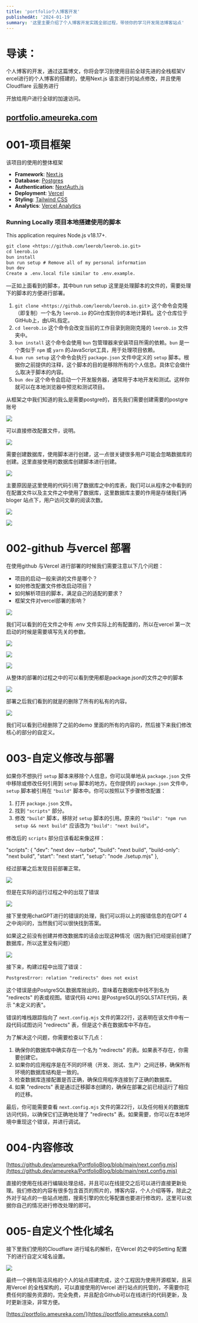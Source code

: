 ```yaml
---
title: 'portfolio个人博客开发'
publishedAt: '2024-01-19'
summary: '这里主要介绍了个人博客开发实践全部过程，带领你的学习开发简洁博客站点'
---
```


# 导读：

个人博客的开发，通过这篇博文，你将会学习到使用目前全球先进的全栈框架V ercel进行的个人博客的搭建的，使用Next.js 语言进行的站点修改，并且使用Cloudflare 云服务进行

开放给用户进行全球的加速访问。

## [portfolio.ameureka.com](https://portfolio.ameureka.com/)

# **001-项目框架**

该项目的使用的整体框架

* **Framework**: [Next.js](https://nextjs.org/)
* **Database**: [Postgres](https://vercel.com/postgres)
* **Authentication**: [NextAuth.js](https://next-auth.js.org/)
* **Deployment**: [Vercel](https://vercel.com/)
* **Styling**: [Tailwind CSS](https://tailwindcss.com/)
* **Analytics**: [Vercel Analytics](https://vercel.com/analytics)

### Running Locally 项目本地搭建使用的脚本

This application requires Node.js v18.17+.

```txt
git clone <https://github.com/leerob/leerob.io.git>
cd leerob.io
bun install
bun run setup # Remove all of my personal information
bun dev
Create a .env.local file similar to .env.example.
```

—正如上面看到的脚本，其中bun run setup 这里是处理脚本的文件的，需要处理下的脚本的方便进行部署。

1. `git clone <https://github.com/leerob/leerob.io.git`> 这个命令会克隆（即复制）一个名为 `leerob.io` 的Git仓库到你的本地计算机。这个仓库位于GitHub上，由URL指定。
2. `cd leerob.io` 这个命令会改变当前的工作目录到刚刚克隆的 `leerob.io` 文件夹中。
3. `bun install` 这个命令会使用 `bun` 包管理器来安装项目所需的依赖。`bun` 是一个类似于 `npm` 或 `yarn` 的JavaScript工具，用于处理项目依赖。
4. `bun run setup` 这个命令会执行 `package.json` 文件中定义的 `setup` 脚本。根据你之前提供的注释，这个脚本的目的是移除所有的个人信息。具体它会做什么取决于脚本的内容。
5. `bun dev` 这个命令会启动一个开发服务器，通常用于本地开发和测试。这样你就可以在本地浏览器中预览和测试项目。

从框架之中我们知道的我么是需要postgre的，首先我们需要创建需要的postgre 账号

![](https://picdata.ameureka.com/makeportfilio%2FUntitled.png)

可以直接修改配置文件，说明。

![](https://picdata.ameureka.com/makeportfilio%2FUntitled%201.png)

需要创建数据库，使用脚本进行创建，这一点很关键很多用户可能会忽略数据库的创建。这里直接使用的数据库创建脚本进行创建。

![](https://picdata.ameureka.com/makeportfilio%2FUntitled%204.png)

主要原因是这里使用的代码引用了数据库之中的库表，我们可以从程序之中看到的在配置文件以及主文件之中使用了数据库，这里数据库主要的作用是存储我们再bloger 站点下，用户访问文章的阅读次数。

![](https://picdata.ameureka.com/makeportfilio%2FUntitled%205.png)

![](https://picdata.ameureka.com/makeportfilio%2FUntitled%206.png)

# **002-github 与vercel 部署**

在使用github 与Vercel 进行部署的时候我们需要注意以下几个问题：

* 项目的启动一般来讲的文件是哪个？
* 如何修改配置文件修改启动项目？
* 如何解析项目的脚本，满足自己的适配的要求？
* 框架文件对vercel部署的影响？

![](https://picdata.ameureka.com/makeportfilio%2FUntitled%207.png)

我们可以看到的在文件之中有 .env 文件实际上的有配置的，所以在vercel 第一次启动的时候是需要填写先关的参数。

![](https://picdata.ameureka.com/makeportfilio%2FUntitled%208.png)

![](https://picdata.ameureka.com/makeportfilio%2FUntitled%209.png)

![](https://picdata.ameureka.com/makeportfilio%2FUntitled%2010.png)

从整体的部署的过程之中的可以看到使用都是package.json的文件之中的脚本

![](https://picdata.ameureka.com/makeportfilio%2FUntitled%2011.png)

部署之后我们看到的就是的删除了所有的私有的内容。

![](https://picdata.ameureka.com/makeportfilio%2FUntitled%2012.png)

我们可以看到已经删除了之前的demo 里面的所有的内容的，然后接下来我们修改核心的部分的自定义。

# **003-自定义修改与部署**

如果你不想执行 `setup` 脚本来移除个人信息，你可以简单地从 `package.json` 文件中移除或修改任何引用到 `setup` 脚本的地方。在你提供的 `package.json` 文件中，`setup` 脚本被引用在 `"build"` 脚本中。你可以按照以下步骤修改配置：

1. 打开 `package.json` 文件。
2. 找到 `"scripts"` 部分。
3. 修改 `"build"` 脚本，移除对 `setup` 脚本的引用。原来的 `"build": "npm run setup && next build"` 应该改为 `"build": "next build"`。

修改后的 `scripts` 部分应该看起来像这样：

"scripts": { "dev": "next dev --turbo", "build": "next build", "build-only": "next build", "start": "next start", "setup": "node ./setup.mjs" },

经过部署之后发现目前部署正常。

![](https://picdata.ameureka.com/makeportfilio%2FUntitled%2013.png)

但是在实际的运行过程之中的出现了错误

![](https://picdata.ameureka.com/makeportfilio%2FUntitled%2014.png)

接下里使用chatGPT进行的错误的处理，我们可以将以上的报错信息的在GPT 4 之中询问的，当然我们可以很快找到答案。

如果这之前没有创建并修改数据库的话会出现这种情况（因为我们已经提前创建了数据库，所以这里没有问题）

![](https://picdata.ameureka.com/makeportfilio%2FUntitled%2015.png)

接下来，构建过程中出现了错误：

```txt
PostgresError: relation "redirects" does not exist
```

这个错误是由PostgreSQL数据库抛出的，意味着在数据库中找不到名为 "redirects" 的表或视图。错误代码 `42P01` 是PostgreSQL的SQLSTATE代码，表示 "未定义的表"。

错误的堆栈跟踪指向了 `next.config.mjs` 文件的第22行，这表明在该文件中有一段代码试图访问 "redirects" 表，但是这个表在数据库中不存在。

为了解决这个问题，你需要检查以下几点：

1. 确保你的数据库中确实存在一个名为 "redirects" 的表。如果表不存在，你需要创建它。
2. 如果你的应用程序是在不同的环境（开发、测试、生产）之间迁移，确保所有环境的数据库结构是一致的。
3. 检查数据库连接配置是否正确，确保应用程序连接到了正确的数据库。
4. 如果 "redirects" 表是通过迁移脚本创建的，确保在部署之前已经运行了相应的迁移。

最后，你可能需要查看 `next.config.mjs` 文件的第22行，以及任何相关的数据库访问代码，以确保它们正确地处理了 "redirects" 表。如果需要，你可以在本地环境中重现这个错误，并进行调试。

# **004-内容修改**

[https://github.dev/ameureka/PortfolioBlog/blob/main/next.config.mjs](https://github.dev/ameureka/PortfolioBlog/blob/main/next.config.mjs)

直接的使用在线进行编辑处理总结，并且可以在线提交之后可以进行直接更新处理。我们修改的内容有很多包含首页的照片的，博客内容，个人介绍等等，除此之外对于站点的一些站点地图，搜索引擎的优化等配置也要进行修改的，这里可以依据你自己的情况进行修改处理的即可。

# **005-自定义个性化域名**

接下里我们使用的Cloudflare 进行域名的解析，在Vercel 的之中的Setting 配置下的进行自定义域名设置。

![](https://picdata.ameureka.com/makeportfilio%2FUntitled%2016.png)

最终一个拥有简洁风格的个人的站点搭建完成，这个工程因为使用开源框架，且采用Vercel 的全栈架构的，可以直接使用的Vercel 进行站点的托管的，不需要你花费任何的服务资源的，完全免费，并且配合Github可以在线进行的代码更新，及时更新渲染，非常方便。

[https://portfolio.ameureka.com/](https://portfolio.ameureka.com/)
